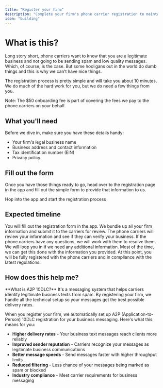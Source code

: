 ```yaml
---
title: "Register your firm"
description: "Complete your firm's phone carrier registration to maintain good standing with phone carriers and comply with the latest regulations."
icon: "building"
---
```



# What is this?

Long story short, phone carriers want to know that you are a legitimate business and not going to be sending spam and low quality messages. Which, of course, is the case. But some hooligans out in the world do dumb things and this is why we can't have nice things.

The registration process is pretty simple and will take you about 10 minutes. We do much of the hard work for you, but we do need a few things from you.

<Tip>Note: The $50 onboarding fee is part of covering the fees we pay to the phone carriers on your behalf.</Tip>


## What you'll need

Before we dive in, make sure you have these details handy:

- Your firm's legal business name
- Business address and contact information
- Tax identification number (EIN)
- Privacy policy


## Fill out the form

Once you have those things ready to go, head over to the registration page in the app and fill out the simple form to provide that information to us.

<Card title="Start registration" icon="arrow-pointer" href="https://app.currentclient.com/app/settings/registration" arrow="true" color={iconActionColor}>
  Hop into the app and start the registration process
</Card>


## Expected timeline

<Steps>
  <Step title="Register your firm (10 min)">
    You will fill out the registration form in the app.
  </Step>
  
  <Step title="We submit to the carriers (right away)">
    We bundle up all your firm information and submit it to the carriers for review.
  </Step>
  
  <Step title="Phone carriers review (1-2 days)">
    The phone carriers will review your information and see if they can verify your business.
  </Step>
  
  <Step title="CurrentClient and carriers work together (1-2 days)">
    If the phone carriers have any questions, we will work with them to resolve them. We will loop you in if we need any additional information. Most of the time, we can get this done with the information you provided.
  </Step>

  <Step title="You get approved!">
    At this point, you will be fully registered with the phone carriers and in compliance with the latest regulations.
  </Step>
</Steps>

## How does this help me?

<Note>
**What is A2P 10DLC?** It's a messaging system that helps carriers identify legitimate business texts from spam. By registering your firm, we handle all the technical setup so your messages get the best possible delivery rates.
</Note>

When you register your firm, we automatically set up A2P (Application-to-Person) 10DLC registration for your business messaging. Here's what this means for you:

- **Higher delivery rates** - Your business text messages reach clients more reliably
- **Improved sender reputation** - Carriers recognize your messages as legitimate business communications
- **Better message speeds** - Send messages faster with higher throughput limits
- **Reduced filtering** - Less chance of your messages being marked as spam or blocked
- **Industry compliance** - Meet carrier requirements for business messaging


